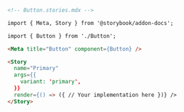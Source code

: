 ```md
<!-- Button.stories.mdx -->

import { Meta, Story } from '@storybook/addon-docs';

import { Button } from './Button';

<Meta title="Button" component={Button} />

<Story 
  name="Primary"
  args={{ 
    variant: 'primary',
  }}
  render={() => ({ // Your implementation here })} />
</Story>
```